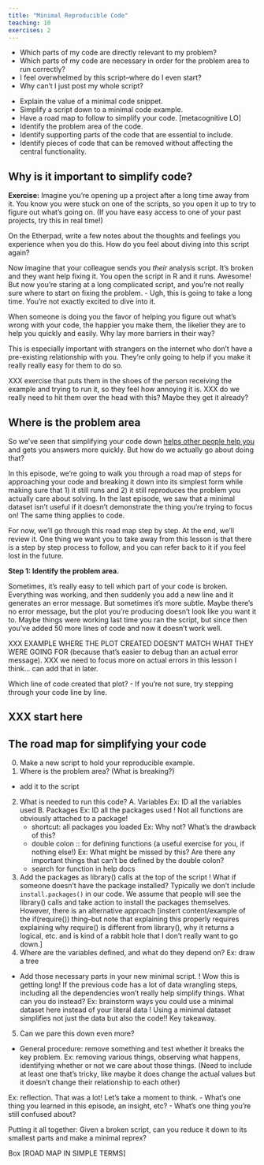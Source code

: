 ```yaml
---
title: "Minimal Reproducible Code"
teaching: 10
exercises: 2
---
```


::: questions
- Which parts of my code are directly relevant to my problem?
- Which parts of my code are necessary in order for the problem area to run correctly?
- I feel overwhelmed by this script--where do I even start?
- Why can't I just post my whole script?
:::

::: objectives
- Explain the value of a minimal code snippet.
- Simplify a script down to a minimal code example.
- Have a road map to follow to simplify your code. [metacognitive LO]
- Identify the problem area of the code.
- Identify supporting parts of the code that are essential to include.
- Identify pieces of code that can be removed without affecting the central functionality.
:::

## Why is it important to simplify code?

::::::::::::::::::::::::::::::::::::::::::: challenge
**Exercise:** Imagine you're opening up a project after a long time away from it. You know you were stuck on one of the scripts, so you open it up to try to figure out what's going on. (If you have easy access to one of your past projects, try this in real time!)

On the Etherpad, write a few notes about the thoughts and feelings you experience when you do this. How do you feel about diving into this script again?
::::::::::::::::::::::::::::::::::::::::::: 

Now imagine that your colleague sends you *their* analysis script. It's broken and they want help fixing it. You open the script in R and it runs. Awesome! But now you're staring at a long complicated script, and you're not really sure where to start on fixing the problem.
- Ugh, this is going to take a long time. You're not exactly excited to dive into it.

When someone is doing you the favor of helping you figure out what's wrong with your code, the happier you make them, the likelier they are to help you quickly and easily. Why lay more barriers in their way?

This is especially important with strangers on the internet who don't have a pre-existing relationship with you. They're only going to help if you make it really really easy for them to do so.

XXX exercise that puts them in the shoes of the person receiving the example and trying to run it, so they feel how annoying it is.
XXX do we really need to hit them over the head with this? Maybe they get it already?

## Where is the problem area

So we've seen that simplifying your code down [helps other people help you](LINK TO JENNY BRYAN'S TALK) and gets you answers more quickly. But how do we actually go about doing that?

In this episode, we're going to walk you through a road map of steps for approaching your code and breaking it down into its simplest form while making sure that 1) it still runs and 2) it still reproduces the problem you actually care about solving. In the last episode, we saw that a minimal dataset isn't useful if it doesn't demonstrate the thing you're trying to focus on! The same thing applies to code.

For now, we'll go through this road map step by step. At the end, we'll review it. One thing we want you to take away from this lesson is that there is a step by step process to follow, and you can refer back to it if you feel lost in the future.

**Step 1: Identify the problem area.**

Sometimes, it's really easy to tell which part of your code is broken. Everything was working, and then suddenly you add a new line and it generates an error message. But sometimes it's more subtle. Maybe there's no error message, but the plot you're producing doesn't look like you want it to. Maybe things were working last time you ran the script, but since then you've added 50 more lines of code and now it doesn't work well.

XXX EXAMPLE WHERE THE PLOT CREATED DOESN'T MATCH WHAT THEY WERE GOING FOR (because that's easier to debug than an actual error message). XXX we need to focus more on actual errors in this lesson I think... can add that in later.

Which line of code created that plot?
- If you're not sure, try stepping through your code line by line.

XXX start here
---------
## The road map for simplifying your code
0. Make a new script to hold your reproducible example.
1. Where is the problem area? (What is breaking?)
  - add it to the script
2. What is needed to run this code?
  A. Variables
    Ex: ID all the variables used
  B. Packages
    Ex: ID all the packages used
    ! Not all functions are obviously attached to a package!
      - shortcut: all packages you loaded
        Ex: Why not? What's the drawback of this?
      - double colon :: for defining functions (a useful exercise for you, if nothing else!)
        Ex: What might be missed by this? Are there any important things that can't be defined by the double colon?
      - search for function in help docs
3. Add the packages as library() calls at the top of the script
    ! What if someone doesn't have the package installed? Typically we don't include `install.packages()` in our code. We assume that people will see the library() calls and take action to install the packages themselves. However, there is an alternative approach [instert content/example of the if(require()) thing--but note that explaining this properly requires explaining why require() is different from library(), why it returns a logical, etc. and is kind of a rabbit hole that I don't really want to go down.]
4. Where are the variables defined, and what do they depend on?
  Ex: draw a tree
  - Add those necessary parts in your new minimal script.
    ! Wow this is getting long! If the previous code has a lot of data wrangling steps, including all the dependencies won't really help simplify things. What can you do instead?
      Ex: brainstorm ways you could use a minimal dataset here instead of your literal data
        ! Using a minimal dataset simplifies not just the data but also the code!! Key takeaway.
5. Can we pare this down even more?
  - General procedure: remove something and test whether it breaks the key problem.
  Ex: removing various things, observing what happens, identifying whether or not we care about those things. (Need to include at least one that's tricky, like maybe it does change the actual values but it doesn't change their relationship to each other)

Ex: reflection. That was a lot! Let's take a moment to think.
- What's one thing you learned in this episode, an insight, etc?
- What's one thing you're still confused about?

Putting it all together: Given a broken script, can you reduce it down to its smallest parts and make a minimal reprex?
    
Box [ROAD MAP IN SIMPLE TERMS]
    
    
